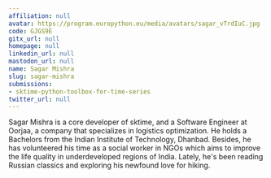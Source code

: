 ```yaml
---
affiliation: null
avatar: https://program.europython.eu/media/avatars/sagar_vTrdIuC.jpg
code: GJGS9E
gitx_url: null
homepage: null
linkedin_url: null
mastodon_url: null
name: Sagar Mishra
slug: sagar-mishra
submissions:
- sktime-python-toolbox-for-time-series
twitter_url: null
---
```


Sagar Mishra is a core developer of sktime, and a Software Engineer at Oorjaa, a company that specializes in logistics optimization. He holds a Bachelors from the Indian Institute of Technology, Dhanbad. Besides, he has volunteered his time as a social worker in NGOs which aims to improve the life quality in underdeveloped regions of India. Lately, he's been reading Russian classics and exploring his newfound love for hiking.
